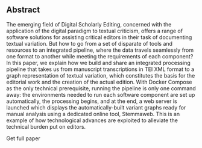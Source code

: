 ## Abstract

The emerging field of Digital Scholarly Editing, concerned with the application of the digital paradigm to textual criticism, offers a range of software solutions for assisting critical editors in their task of documenting textual variation. But how to go from a set of disparate of tools and resources to an integrated pipeline, where the data travels seamlessly from one format to another while meeting the requirements of each component? In this paper, we explain how we build and share an integrated processing pipeline that takes us from manuscript transcriptions in TEI XML format to a graph representation of textual variation, which constitutes the basis for the editorial work and the creation of the actual edition. With Docker Compose as the only technical prerequisite, running the pipeline is only one command away: the environments needed to run each software component are set up automatically, the processing begins, and at the end, a web server is launched which displays the automatically-built variant graphs ready for manual analysis using a dedicated online tool, Stemmaweb. This is an example of how technological advances are exploited to alleviate the technical burden put on editors.

<Link link={{"discriminant":"external","value":"https://serval.unil.ch/notice/serval:BIB_C8802C82FDDF"}}>Get full paper</Link>
